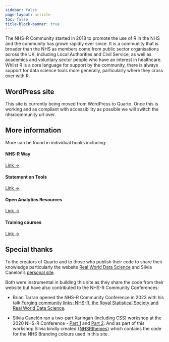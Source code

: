 ```yaml
---
sidebar: false
page-layout: article
toc: false
title-block-banner: true
---
```


The NHS-R Community started in 2018 to promote the use of R in the NHS and the community has grown rapidly ever since. 
It is a community that is broader than the NHS as members come from public sector organisations across the UK, including Local Authorities and Civil Service, as well as academics and voluntary sector people who have an interest in healthcare. 
Whilst R is a core language for support by the community, there is always support for data science tools more generally, particularly where they cross over with R.

:::{.callout-warning collapse=false appearance='default' icon=true}
## WordPress site
This site is currently being moved from WordPress to Quarto. Once this is working and as compliant with accessibility as possible we will switch the nhsrcommunity url over.
:::


## More information

More can be found in individual books including:

::: grid
::: g-col-3
#### NHS-R Way

::: {#NHSRWay}
:::

[Link →](https://nhsrway.nhsrcommunity.com/){.about-links .subtitle}
:::

::: g-col-3
#### Statement on Tools

::: {#statement-on-tools}
:::

[Link →](https://tools.nhsrcommunity.com/){.about-links .subtitle}
:::

::: g-col-3
#### Open Analytics Resources

::: {#open-analytics-resources}
:::

[Link →](https://resources.nhsrcommunity.com/){.about-links .subtitle}
:::

::: g-col-3
#### Training courses

::: {#training-courses}
:::

[Link →](http://training.nhsrcommunity.com/){.about-links .subtitle}
:::
:::


## Special thanks

To the creators of Quarto and to those who publish their code to share their knowledge particularly the website [Real World Data Science](https://realworlddatascience.net/) and Silvia Canelón's [personal site](https://silviacanelon.com/).

Both were instrumental in building this site as they share the code from their website but have also contributed to the NHS-R Community Conferences:

* Brian Tarran opened the NHS-R Community Conference in 2023 with his talk [Forging community links: NHS-R, the Royal Statistical Society and Real World Data Science](https://www.youtube.com/watch?v=8jcPwD8x8WE&t=18953s).

* Silvia Canelón ran a two-part Xaringan (including CSS) workshop at the 2020 NHS-R Conference - [Part 1](https://www.youtube.com/watch?v=M3skTMQbCD0) and [Part 2](https://youtu.be/cAtpZxW4bTI?si=NXNA_TeWLlUtovBj). 
And as part of this workshop Silvia kindly created [{NHSRthemes}](https://github.com/nhs-r-community/NHSRtheme) which contains the code for the NHS Branding colours used in this site.